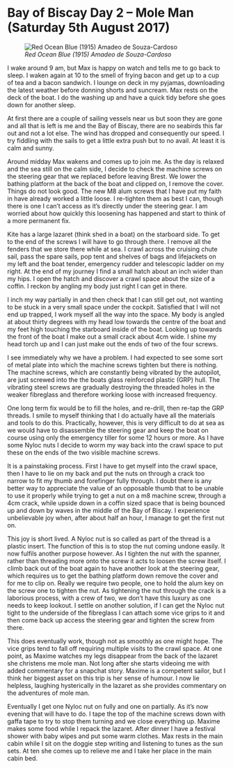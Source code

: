 
# Bay of Biscay Day 2 – Mole Man (Saturday 5th August 2017)

![*Red Ocean Blue (1915) Amadeo de Souza-Cardoso*](images/RedOceanBlue.jpg "Red Ocean Blue")

I wake around 9 am, but Max is happy on watch and tells me to go back to sleep. I waken again at 10 to the smell of frying bacon and get up to a cup of tea and a bacon sandwich. I lounge on deck in my pyjamas, downloading the latest weather before donning shorts and suncream. Max rests on the deck of the boat. I do the washing up and have a quick tidy before she goes down for another sleep.

At first there are a couple of sailing vessels near us but soon they are gone and all that is left is me and the Bay of Biscay, there are no seabirds this far out and not a lot else. The wind has dropped and consequently our speed. I try fiddling with the sails to get a little extra push but to no avail. At least it is calm and sunny.

Around midday Max wakens and comes up to join me. As the day is relaxed and the sea still on the calm side, I decide to check the machine screws on the steering gear that we replaced before leaving Brest. We lower the bathing platform at the back of the boat and clipped on, I remove the cover. Things do not look good. The new M8 alum screws that I have put my faith in have already worked a little loose. I re-tighten them as best I can, though there is one I can’t access as it’s directly under the steering gear. I am worried about how quickly this loosening has happened and start to think of a more permanent fix.

Kite has a large lazaret (think shed in a boat) on the starboard side. To get to the end of the screws I will have to go through there. I remove all the fenders that we store there while at sea. I crawl across the cruising chute sail, pass the spare sails, pop tent and shelves of bags and lifejackets on my left and the boat tender, emergency rudder and telescopic ladder on my right. At the end of my journey I find a small hatch about an inch wider than my hips. I open the hatch and discover a crawl space about the size of a coffin. I reckon by angling my body just right I can get in there.  

I inch my way partially in and then check that I can still get out, not wanting to be stuck in a very small space under the cockpit. Satisfied that I will not end up trapped, I work myself all the way into the space. My body is angled at about thirty degrees with my head low towards the centre of the boat and my feet high touching the starboard inside of the boat. Looking up towards the front of the boat I make out a small crack about 4cm wide. I shine my head torch up and I can just make out the ends of two of the four screws.

I see immediately why we have a problem. I had expected to see some sort of metal plate into which the machine screws tighten but there is nothing. The machine screws, which are constantly being vibrated by the autopilot, are just screwed into the the boats glass reinforced plastic (GRP) hull. The vibrating steel screws are gradually destroying the threaded holes in the weaker fibreglass and therefore working loose with increased frequency.

One long term fix would be to fill the holes, and re-drill, then re-tap the GRP threads. I smile to myself thinking that I do actually have all the materials and tools to do this. Practically, however, this is very difficult to do at sea as we would have to disassemble the steering gear and keep the boat on course using only the emergency tiller for some 12 hours or more. As I have some Nyloc nuts I decide to worm my way back into the crawl space to put these on the ends of the two visible machine screws.

It is a painstaking process. First I have to get myself into the crawl space, then I have to lie on my back and put the nuts on through a crack too narrow to fit my thumb and forefinger fully through. I doubt there is any better way to appreciate the value of an opposable thumb that to be unable to use it properly while trying to get a nut on a m8 machine screw, through a 4cm crack, while upside down in a coffin sized space that is being bounced up and down by waves in the middle of the Bay of Biscay. I experience unbelievable joy when, after about half an hour, I manage to get the first nut on.

This joy is short lived. A Nyloc nut is so called as part of the thread is a plastic insert. The function of this is to stop the nut coming undone easily. It now fulfils another purpose however. As I tighten the nut with the spanner, rather than threading more onto the screw it acts to loosen the screw itself. I climb back out of the boat again to have another look at the steering gear, which requires us to get the bathing platform down remove the cover and for me to clip on. Really we require two people, one to hold the alum key on the screw one to tighten the nut. As tightening the nut through the crack is a laborious process, with a crew of two, we don’t have this luxury as one needs to keep lookout. I settle on another solution, if I can get the Nyloc nut tight to the underside of the fibreglass I can attach some vice grips to it and then come back up access the steering gear and tighten the screw from there.

This does eventually work, though not as smoothly as one might hope. The vice grips tend to fall off requiring multiple visits to the crawl space. At one point, as Maxime watches my legs disappear from the back of the lazaret she christens me mole man. Not long after she starts videoing me with added commentary for a snapchat story. Maxime is a competent sailor, but I think her biggest asset on this trip is her sense of humour. I now lie helpless, laughing hysterically in the lazaret as she provides commentary on the adventures of mole man.

Eventually I get one Nyloc nut on fully and one on partially. As it’s now evening that will have to do. I tape the top of the machine screws down with gaffa tape to try to stop them turning and we close everything up. Maxime makes some food while I repack the lazaret. After dinner I have a festival shower with baby wipes and put some warm clothes. Max rests in the main cabin while I sit on the doggie step writing and listening to tunes as the sun sets. At ten she comes up to relieve me and I take her place in the main cabin bed.

